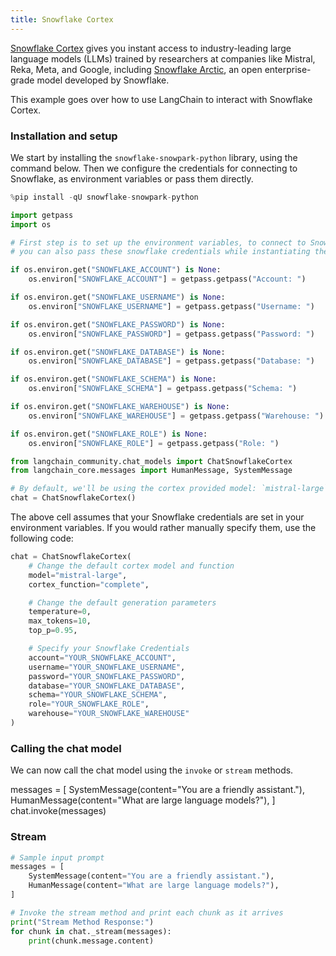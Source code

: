 ```yaml
---
title: Snowflake Cortex
---
```


[Snowflake Cortex](https://docs.snowflake.com/en/user-guide/snowflake-cortex/llm-functions) gives you instant access to industry-leading large language models (LLMs) trained by researchers at companies like Mistral, Reka, Meta, and Google, including [Snowflake Arctic](https://www.snowflake.com/en/data-cloud/arctic/), an open enterprise-grade model developed by Snowflake.

This example goes over how to use LangChain to interact with Snowflake Cortex.

### Installation and setup

We start by installing the `snowflake-snowpark-python` library, using the command below. Then we configure the credentials for connecting to Snowflake, as environment variables or pass them directly.

```python
%pip install -qU snowflake-snowpark-python
```

```python
import getpass
import os

# First step is to set up the environment variables, to connect to Snowflake,
# you can also pass these snowflake credentials while instantiating the model

if os.environ.get("SNOWFLAKE_ACCOUNT") is None:
    os.environ["SNOWFLAKE_ACCOUNT"] = getpass.getpass("Account: ")

if os.environ.get("SNOWFLAKE_USERNAME") is None:
    os.environ["SNOWFLAKE_USERNAME"] = getpass.getpass("Username: ")

if os.environ.get("SNOWFLAKE_PASSWORD") is None:
    os.environ["SNOWFLAKE_PASSWORD"] = getpass.getpass("Password: ")

if os.environ.get("SNOWFLAKE_DATABASE") is None:
    os.environ["SNOWFLAKE_DATABASE"] = getpass.getpass("Database: ")

if os.environ.get("SNOWFLAKE_SCHEMA") is None:
    os.environ["SNOWFLAKE_SCHEMA"] = getpass.getpass("Schema: ")

if os.environ.get("SNOWFLAKE_WAREHOUSE") is None:
    os.environ["SNOWFLAKE_WAREHOUSE"] = getpass.getpass("Warehouse: ")

if os.environ.get("SNOWFLAKE_ROLE") is None:
    os.environ["SNOWFLAKE_ROLE"] = getpass.getpass("Role: ")
```

```python
from langchain_community.chat_models import ChatSnowflakeCortex
from langchain_core.messages import HumanMessage, SystemMessage

# By default, we'll be using the cortex provided model: `mistral-large`, with function: `complete`
chat = ChatSnowflakeCortex()
```

The above cell assumes that your Snowflake credentials are set in your environment variables. If you would rather manually specify them, use the following code:

```python
chat = ChatSnowflakeCortex(
    # Change the default cortex model and function
    model="mistral-large",
    cortex_function="complete",

    # Change the default generation parameters
    temperature=0,
    max_tokens=10,
    top_p=0.95,

    # Specify your Snowflake Credentials
    account="YOUR_SNOWFLAKE_ACCOUNT",
    username="YOUR_SNOWFLAKE_USERNAME",
    password="YOUR_SNOWFLAKE_PASSWORD",
    database="YOUR_SNOWFLAKE_DATABASE",
    schema="YOUR_SNOWFLAKE_SCHEMA",
    role="YOUR_SNOWFLAKE_ROLE",
    warehouse="YOUR_SNOWFLAKE_WAREHOUSE"
)
```

### Calling the chat model

We can now call the chat model using the `invoke` or `stream` methods.

messages = [
        SystemMessage(content="You are a friendly assistant."),
        HumanMessage(content="What are large language models?"),
]
chat.invoke(messages)

### Stream

```python
# Sample input prompt
messages = [
    SystemMessage(content="You are a friendly assistant."),
    HumanMessage(content="What are large language models?"),
]

# Invoke the stream method and print each chunk as it arrives
print("Stream Method Response:")
for chunk in chat._stream(messages):
    print(chunk.message.content)
```
